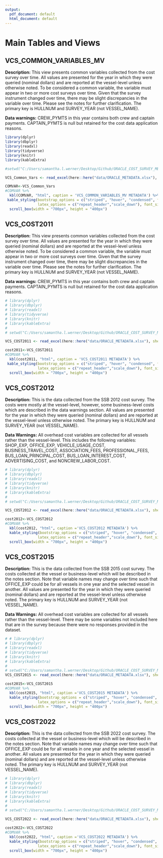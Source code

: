 ```yaml
---
output:
  pdf_document: default
  html_document: default
---
```

# Main Tables and Views


## VCS_COMMON_VARIABLES_MV

**Description:** This view presents common variables collected from the cost survey over time. All values are presented for the year in which they were queried (nominal dollars) and are reported at the vessel-level unless otherwise noted. To be considered a common variable, the variable must appear in two or more cost surveys over time. Given that the survey instrument changed over time, there may be slight discrepancies in the variable over time. Please see the notes for further clarification. The primary key is HULLNUM and SURVEY_YEAR (not VESSEL_NAME).  

**Data warnings:** CREW_PYMTS in this year contains both crew and captain payments. CAPTAIN_PYMTS is null but retained for the cost data application reasons. 

```r
library(dplyr)
library(dbplyr)
library(readxl)
library(tidyverse)
library(knitr)
library(kableExtra)

#setwd("C:/Users/samantha.l.werner/Desktop/Github/ORACLE_COST_SURVEY_METADATA/ORACLE_COST_SURVEY_METADATA/data")

VCS_Common_Vars <- read_excel(here::here("data/ORACLE_METADATA.xlsx"), sheet = "VCS_COMMON_VARIABLES_MV") 

COMVAR<-VCS_Common_Vars
#COMVAR %>%
  kbl(COMVAR, "html", caption = 'VCS_COMMON_VARIABLES_MV METADATA') %>%
 kable_styling(bootstrap_options = c("striped", "hover", "condensed", full_width=F), 
               latex_options = c("repeat_header","scale_down"), font_size = 12) %>%
  scroll_box(width = "700px", height = "400px")

```


## VCS_COST2011

**Description:** This view presents common variables collected from the cost survey over time. All values are presented for the year in which they were queried (nominal dollars) and are reported at the vessel-level unless otherwise noted. To be considered a common variable, the variable must appear in two or more cost surveys over time. Given that the survey instrument changed over time, there may be slight discrepancies in the variable over time. Please see the notes for further clarification. The primary key is HULLNUM and SURVEY_YEAR (not VESSEL_NAME).  
 

**Data warnings:** CREW_PYMTS in this year contains both crew and captain payments. CAPTAIN_PYMTS is null but retained for the cost data application reasons. 



```r
# library(dplyr)
# library(dbplyr)
# library(readxl)
# library(tidyverse)
# library(knitr)
# library(kableExtra)
# 
# setwd("C:/Users/samantha.l.werner/Desktop/Github/ORACLE_COST_SURVEY_METADATA/ORACLE_COST_SURVEY_METADATA/data")

VCS_COST2011 <- read_excel(here::here("data/ORACLE_METADATA.xlsx"), sheet = "VCS_COST2011") 

cost2011<-VCS_COST2011
#COMVAR %>%
  kbl(cost2011, "html", caption = 'VCS_COST2011 METADATA') %>%
 kable_styling(bootstrap_options = c("striped", "hover", "condensed", full_width=F), 
               latex_options = c("repeat_header","scale_down"), font_size = 12) %>%
  scroll_box(width = "700px", height = "400px")
```




## VCS_COST2012

**Description:** This is the data collected from the SSB 2012 cost survey. The costs were mostly at the vessel-level, however, some business-level costs which are described in the data warnings section.  All values are presented for the year in which they were queried (nominal dollars) and are reported at the vessel-level unless otherwise noted. The primary key is HULLNUM and SURVEY_YEAR (not VESSEL_NAME).  


**Data Warnings:** All overhead cost variables are collected for all vessels rather than the vessel-level. This includes the following variables:  SHOP_EXP, OFFICE_EXP, VEHICLE_USAGE_COST, BUSINESS_TRAVEL_COST, ASSOCIATION_FEES, PROFESSIONAL_FEES, BUS_LOAN_PRINCIPAL_COST, BUS_LOAN_INTEREST_COST, ADVERTISING_COST, and NONCREW_LABOR_COST.



```r
# library(dplyr)
# library(dbplyr)
# library(readxl)
# library(tidyverse)
# library(knitr)
# library(kableExtra)
# 
# setwd("C:/Users/samantha.l.werner/Desktop/Github/ORACLE_COST_SURVEY_METADATA/ORACLE_COST_SURVEY_METADATA/data")

VCS_COST2012 <- read_excel(here::here("data/ORACLE_METADATA.xlsx"), sheet = "VCS_COST2012") 

cost2012<-VCS_COST2012
#COMVAR %>%
  kbl(cost2012, "html", caption ='VCS_COST2012 METADATA') %>%
  kable_styling(bootstrap_options = c("striped", "hover", "condensed", full_width=F), 
               latex_options = c("repeat_header","scale_down"), font_size = 12) %>%
  scroll_box(width = "700px", height = "400px")
```



## VCS_COST2015

**Description:** This is the data collected from the SSB 2015 cost survey. The costs collected at the vessel or business-level which will be described in the notes section. Note that variable names may change over time such that OFFICE_EXP could be for all vessels in one year and the selected vessel in another. All values are presented for the year in which they were queried (nominal dollars) and are reported at the vessel-level unless otherwise noted. The primary key is HULLNUM and SURVEY_YEAR (not VESSEL_NAME).  
 

**Data Warnings:** All overhead cost variables are collected for all vessels rather than the vessel-level. There may be some variables not included here that are in the survey because there were no responses provided in the dataset. 



```r
# # library(dplyr)
# library(dbplyr)
# library(readxl)
# library(tidyverse)
# library(knitr)
# library(kableExtra)
# 
# setwd("C:/Users/samantha.l.werner/Desktop/Github/ORACLE_COST_SURVEY_METADATA/ORACLE_COST_SURVEY_METADATA/data")
VCS_COST2015 <- read_excel(here::here("data/ORACLE_METADATA.xlsx"), sheet = "VCS_COST2015") 

cost2015<-VCS_COST2015
#COMVAR %>%
  kbl(cost2015, "html", caption ='VCS_COST2015 METADATA') %>%
  kable_styling(bootstrap_options = c("striped", "hover", "condensed", full_width=F), 
               latex_options = c("repeat_header","scale_down"), font_size = 12) %>%
  scroll_box(width = "700px", height = "400px")
```


## VCS_COST2022

**Description:** This is the data collected from the SSB 2022 cost survey. The costs collected at the vessel or business-level which will be described in the notes section. Note that variable names may change over time such that OFFICE_EXP could be for all vessels in one year and the selected vessel in another. All values are presented for the year in which they were queried (nominal dollars) and are reported at the vessel-level unless otherwise noted. The primary key is HULLNUM and SURVEY_YEAR (not VESSEL_NAME).  
 


```r
# library(dplyr)
# library(dbplyr)
# library(readxl)
# library(tidyverse)
# library(knitr)
# library(kableExtra)
# 
# setwd("C:/Users/samantha.l.werner/Desktop/Github/ORACLE_COST_SURVEY_METADATA/ORACLE_COST_SURVEY_METADATA/data")

VCS_COST2022 <- read_excel(here::here("data/ORACLE_METADATA.xlsx"), sheet = "VCS_COST2022") 

cost2022<-VCS_COST2022
#COMVAR %>%
  kbl(cost2022, "html", caption ='VCS_COST2022 METADATA') %>%
  kable_styling(bootstrap_options = c("striped", "hover", "condensed", full_width=F), 
               latex_options = c("repeat_header","scale_down"), font_size = 12) %>%
  scroll_box(width = "700px", height = "400px")
```



